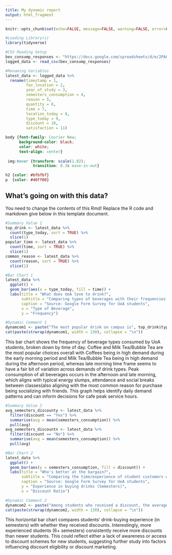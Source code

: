 ---
title: My dynamic report
output: html_fragment
---

```{r setup, include=FALSE}
knitr::opts_chunk$set(echo=FALSE, message=FALSE, warning=FALSE, error=FALSE)

#Loading Library(s)
library(tidyverse)

#CSV Reading Setup
bev_consump_responses <- "https://docs.google.com/spreadsheets/d/e/2PACX-1vR33C9Hy4C0zt6V0awA8pcrpuhwzG5zorc-Bikvu9i4aD1PfsPBjv-ZSOwzO6U-DgDuFEHCZN_A6oc5/pub?output=csv"
logged_data <- read_csv(bev_consump_responses)

#Renaming Variables
latest_data <- logged_data %>%
  rename(timestamp = 1,
         fav_location = 2,
         year_of_study = 3,
         semesters_consumption = 4,
         reason = 5,
         quantity = 6,
         time = 7,
         location_today = 8,
         type_today = 9,
         discount = 10,
         satisfaction = 11)
```

```{css}
body {font-family: Courier New;
      background-color: black;
      color: white;
      text-align: center}
      
 img:hover {transform: scale(1.02);
            transition: 0.3s ease-in-out}

h2 {color: #bfbfbf}
p  {color: #40ff00}

```

## What's going on with this data?

You need to change the contents of this Rmd! Replace the R code and markdown give below in this template document.

```{r, fig.width=10, echo=FALSE}
#Summary Value 1
top_drink <- latest_data %>%
  count(type_today, sort = TRUE) %>%
  slice(1)
popular_time <- latest_data %>%
  count(time, sort = TRUE) %>%
  slice(1)
common_reason <- latest_data %>%
  count(reason, sort = TRUE) %>%
  slice(1)

#Bar Chart 1
latest_data %>%
  ggplot() +
  geom_bar(aes(x = type_today, fill = time)) +
  labs(title = "What does UoA love to drink?",
       subtitle = "Comparing types of beverages with their frequencies of purchase, subset by time of day",
       caption = "Source: Google Form Survey for UoA students",
       x = "Type of Beverage",
       y = "Frequency")

#Dynamic Comment 1
dynamcom1 <- paste("The most popular drink on campus is", top_drink$type_today, "with", top_drink$n, "logged purchases. This drink is most popularly purchased in the", popular_time$type_today, "with the most common reason being", common_reason$reason, ". These connecting social factors can be taken into context for better analysis and reasoning.")
cat(paste(strwrap(dynamcom1, width = 130), collapse = "\n"))
```

This bar chart shows the frequency of beverage types consumed by UoA students, broken down by time of day. Coffee and Milk Tea/Bubble Tea are the most popular choices overall with Coffees being in high demand during the early morning period and Milk Tea/Bubble Tea being in high demand during the afternoon period, whereas late morning time frame seems to have a fair bit of variation across demands of drink types. Peak consumption of all beverages occurs in the afternoon and late morning, which aligns with typical energy slumps, attendance and social breaks between classes(also aligning with the most common reason for purchase being socializing with friends. This graph helps identify daily demand patterns and can inform decisions for cafe peak service hours.

```{r, fig.width=10, echo=FALSE}
#Summary Value 2
avg_semesters_discounty <- latest_data %>%
  filter(discount == "Yes") %>%
  summarise(avg = mean(semesters_consumption)) %>%
  pull(avg)
avg_semesters_discountn <- latest_data %>%
  filter(discount == "No") %>%
  summarise(avg = mean(semesters_consumption)) %>%
  pull(avg)

#Bar Chart 2
latest_data %>%
  ggplot() +
  geom_bar(aes(y = semesters_consumption, fill = discount)) +
  labs(title = "Who's better at the bargain?",
       subtitle = "Comparing the time/experience of student customers with their discount lucks",
       caption = "Source: Google Form Survey for UoA students",
       y = "Experience in buying drinks (Semesters)",
       x = "Discount Ratio")

#Dynamic Comment 2
dynamcom2 <- paste("Among students who received a discount, the average beverage-buying experience is", round(avg_semesters_discounty, 1), "semesters, compared to the undiscounted students' average of only", round(avg_semesters_discountn, 1), "semesters. There seems to be a clear difference with reason, but further analysis would be need to conclusively deduce how more experienced students are more sharp in grabbing discounts.")
cat(paste(strwrap(dynamcom2, width = 130), collapse = "\n"))

```

This horizontal bar chart compares students' drink-buying experience (in semesters) with whether they received discounts. Interestingly, more experienced students (6+ semesters) consistently receive more discounts than newer students. This could reflect either a lack of awareness or access to discount schemes for new students, suggesting further study into factors influencing discount eligibility or discount marketing.
